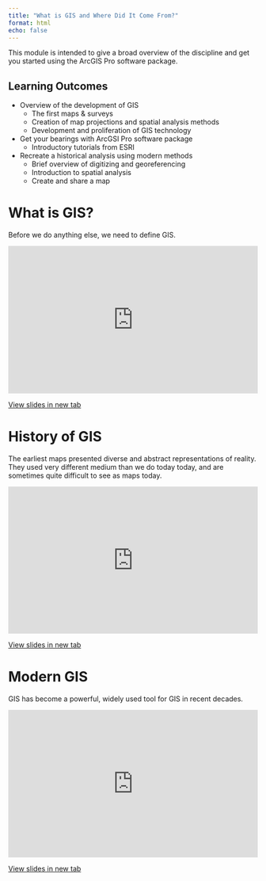 ```yaml
---
title: "What is GIS and Where Did It Come From?"
format: html
echo: false
---
```


This module is intended to give a broad overview of the discipline and get you started using the ArcGIS Pro software package.


## Learning Outcomes


* Overview of the development of GIS
  * The first maps & surveys
  * Creation of map projections and spatial analysis methods
  * Development and proliferation of GIS technology
* Get your bearings with ArcGSI Pro software package
  * Introductory tutorials from ESRI
* Recreate a historical analysis using modern methods
  * Brief overview of digitizing and georeferencing
  * Introduction to spatial analysis
  * Create and share a map

# What is GIS?

Before we do anything else, we need to define GIS.

<div style="overflow: hidden;
  padding-top: 56.25%;
  position: relative">
  <iframe src="https://geos270.github.io/LectureSlides/What_is_GIS/Slides.html" title="Processes" scrolling="no" frameborder="0"
    style="border: 0;
   height: 100%;
   left: 0;
   position: absolute;
   top: 0;
   width: 100%;">
   <p>Your browser does not support iframes.</p>
 </iframe>
</div>
<a href="https://geos270.github.io/LectureSlides/What_is_GIS/Slides.html" target="_blank">View slides in new tab</a>

  
# History of GIS

The earliest maps presented diverse and abstract representations of reality.  They used very different medium than we do today today, and are sometimes quite difficult to see as maps today.  

<div style="overflow: hidden;
  padding-top: 56.25%;
  position: relative">
  <iframe src="https://geos270.github.io/LectureSlides/History_of_GIS/Slides.html" title="Processes" scrolling="no" frameborder="0"
    style="border: 0;
   height: 100%;
   left: 0;
   position: absolute;
   top: 0;
   width: 100%;">
   <p>Your browser does not support iframes.</p>
 </iframe>
</div>
<a href="https://geos270.github.io/LectureSlides/History_of_GIS/Slides.html" target="_blank">View slides in new tab</a>


# Modern GIS

GIS has become a powerful, widely used tool for GIS in recent decades.

<div style="overflow: hidden;
  padding-top: 56.25%;
  position: relative">
  <iframe src="https://geos270.github.io/LectureSlides/Modern_GIS/Slides.html" title="Processes" scrolling="no" frameborder="0"
    style="border: 0;
   height: 100%;
   left: 0;
   position: absolute;
   top: 0;
   width: 100%;">
   <p>Your browser does not support iframes.</p>
 </iframe>
</div>
<a href="https://geos270.github.io/LectureSlides/Modern_GIS/Slides.html" target="_blank">View slides in new tab</a>
